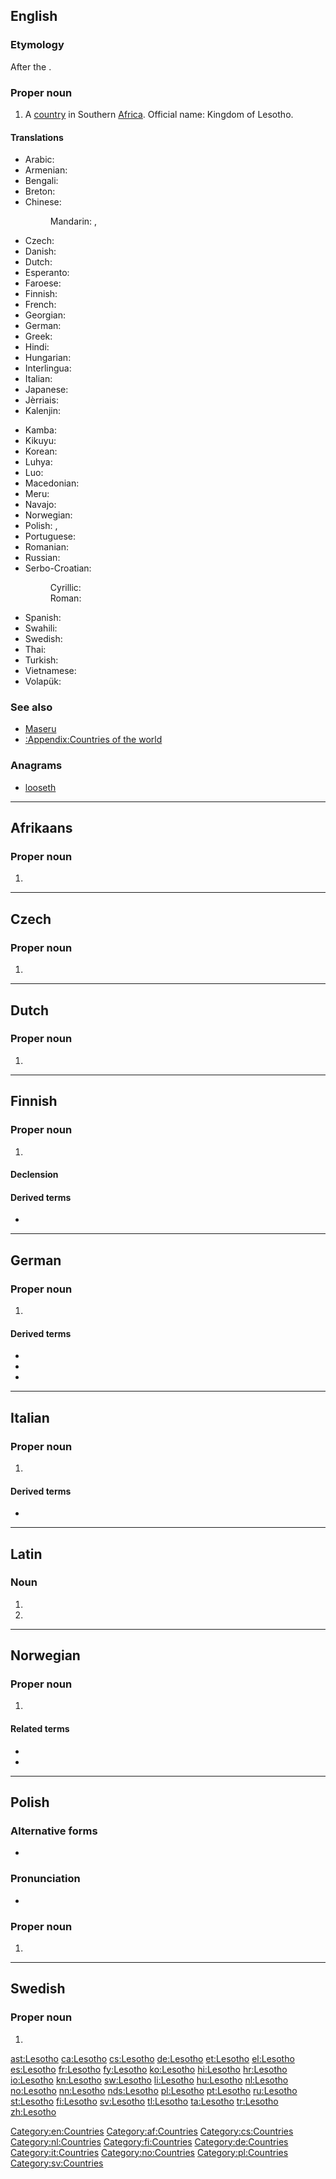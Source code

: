 ==English==
{{wikipedia}}

===Etymology===
After the {{w|Sotho|Sotho people}}.

===Proper noun===
{{en-proper noun}}

# A [[country]] in Southern [[Africa]]. Official name: Kingdom of Lesotho.

====Translations====
{{trans-top|country in Southern Africa}}
* Arabic: {{t-|ar|ليسوتو|m|tr=lisuutu}}
* Armenian: {{t-|hy|Լեսոթո|tr=Lesot'o}}
* Bengali: {{t-|bn|লেসোথো|tr=lesotho}}
* Breton: {{t-|br|Lesotho}}
* Chinese:
*: Mandarin: {{t-|cmn|萊索托|sc=Hani}}, {{t-|cmn|莱索托|tr=Láisuǒtuō|sc=Hani}}
* Czech: {{t+|cs|Lesotho|n}}
* Danish: {{t-|da|Lesotho}}
* Dutch: {{t+|nl|Lesotho}}
* Esperanto: {{t-|eo|Lesoto}}
* Faroese: {{t|fo|Lesoto|n}}
* Finnish: {{t+|fi|Lesotho}}
* French: {{t+|fr|Lesotho|m}}
* Georgian: {{t-|ka|ლესოთო|tr=lesot'o|sc=Geor}}
* German: {{t+|de|Lesotho}}
* Greek: {{t+|el|Λεσόθο|n|tr=Lesótho}}
* Hindi: {{t+|hi|लेसोथो|tr=lesōthō}}
* Hungarian: {{t-|hu|Lesothó}}
* Interlingua: {{t-|ia|Lesotho}}
* Italian: {{t-|it|Lesotho|m}}
* Japanese: {{t-|ja|レソト|tr=Resoto}}
* Jèrriais: {{tø|roa-jer|Lesotho|m}}
* Kalenjin: {{tø|kln|Lesotho}}
{{trans-mid}}
* Kamba: {{tø|kam|Lesotho}}
* Kikuyu: {{tø|ki|Lesotho}}
* Korean: {{t+|ko|레소토|tr=Lesoto|sc=Hang}}
* Luhya: {{tø|luy|Lesotho}}
* Luo: {{tø|luo|Lesotho}}
* Macedonian: {{t-|mk|Лесото|n|tr=Lesóto}}
* Meru: {{tø|mer|Lesotho}}
* Navajo: {{tø|nv|Sotho Dineʼé bikéyah}}
* Norwegian: {{t+|no|Lesotho}}
* Polish: {{t+|pl|Lesotho|n}}, {{t+|pl|Lesoto|n}}
* Portuguese: {{t+|pt|Lesoto}}
* Romanian: {{t-|ro|Lesotho|n}}
* Russian: {{t-|ru|Лесото|n|tr=Lesóto}}
* Serbo-Croatian:
*: Cyrillic: {{t-|sh|Лесото|m}}
*: Roman: {{t-|sh|Lesoto|m}}
* Spanish: {{t+|es|Lesoto}}
* Swahili: {{t+|sw|Lesoto}}
* Swedish: {{t+|sv|Lesotho}}
* Thai: {{t+|th|เลโซโท|tr=laysohtoh}}
* Turkish: {{t+|tr|Lesotho}}
* Vietnamese: {{t-|vi|Lesotho}}
* Volapük: {{t-|vo|Lesotän}}
{{trans-bottom}}

===See also===
* [[Maseru]]
* [[:Appendix:Countries of the world]]

===Anagrams===
* [[looseth#English|looseth]]

[[Category:en:Countries]]

----
==Afrikaans==

===Proper noun===
{{head|af|proper noun}}

# {{l|en|Lesotho}}

[[Category:af:Countries]]

----

==Czech==

===Proper noun===
{{cs-proper noun|g=n}}

# {{l|en|Lesotho}}

[[Category:cs:Countries]]

----

==Dutch==

===Proper noun===
{{nl-proper noun|n}}

# {{l|en|Lesotho}}

[[Category:nl:Countries]]

----

==Finnish==
{{wikipedia|lang=fi}}

===Proper noun===
{{fi-proper noun}}

# {{l|en|Lesotho}}

====Declension====
{{fi-decl-valo|Lesoth|nopl=1}}

====Derived terms====
* {{l|fi|lesotholainen}}

[[Category:fi:Countries]]

----

==German==
{{wikipedia|lang=de}}

===Proper noun===
{{de-proper noun|n}}

# {{l|en|Lesotho}}

====Derived terms====
* {{l|de|Lesother}}
* {{l|de|Lesotherin}}
* {{l|de|lesothisch}}

[[Category:de:Countries]]

----

==Italian==
{{wikipedia|lang=it}}

===Proper noun===
{{it-proper noun|g=m}}

# {{l|en|Lesotho}}

====Derived terms====
* {{l|it|lesothiano}}

[[Category:it:Countries]]

----

==Latin==

===Noun===
{{la-noun-form|Lesothō}}

# {{inflection of|Lesothum|Lesothum|dat|lang=la}}
# {{inflection of|Lesothum|Lesothum|abl|lang=la}}

----

==Norwegian==

===Proper noun===
{{no-proper noun}}

# {{l|en|Lesotho}}

====Related terms====
* {{l|no|lesothoer}}
* {{l|no|lesothisk}}

[[Category:no:Countries]]

----

==Polish==

===Alternative forms===
* {{l|pl|Lesoto}}

===Pronunciation===
* {{IPA|/lɛˈsɔtɔ/|lang=pl}}

===Proper noun===
{{head|pl|proper noun|g=n|indeclinable}}

# {{l|en|Lesotho}}

[[Category:pl:Countries]]

----

==Swedish==

===Proper noun===
{{head|sv|proper noun}}

# {{l|en|Lesotho}}

[[Category:sv:Countries]]

[[ast:Lesotho]]
[[ca:Lesotho]]
[[cs:Lesotho]]
[[de:Lesotho]]
[[et:Lesotho]]
[[el:Lesotho]]
[[es:Lesotho]]
[[fr:Lesotho]]
[[fy:Lesotho]]
[[ko:Lesotho]]
[[hi:Lesotho]]
[[hr:Lesotho]]
[[io:Lesotho]]
[[kn:Lesotho]]
[[sw:Lesotho]]
[[li:Lesotho]]
[[hu:Lesotho]]
[[nl:Lesotho]]
[[no:Lesotho]]
[[nn:Lesotho]]
[[nds:Lesotho]]
[[pl:Lesotho]]
[[pt:Lesotho]]
[[ru:Lesotho]]
[[st:Lesotho]]
[[fi:Lesotho]]
[[sv:Lesotho]]
[[tl:Lesotho]]
[[ta:Lesotho]]
[[tr:Lesotho]]
[[zh:Lesotho]]